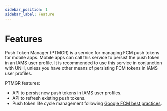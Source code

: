 ```yaml
---
sidebar_position: 1
sidebar_label: Feature
---
```


# Features

Push Token Manager (PTMGR) is a service for managing FCM push tokens for mobile apps. Mobile apps can call this service
to persist the push token in an IAMS user profile. It is recommended to use this service in conjunction with UNH,
unless you have other means of persisting FCM tokens in IAMS user profiles.

PTMGR features:

-   API to persist new push tokens in IAMS user profiles.
-   API to refresh existing push tokens.
-   Push token life cycle management following
    [Google FCM best practices](https://firebase.google.com/docs/cloud-messaging/manage-tokens).
